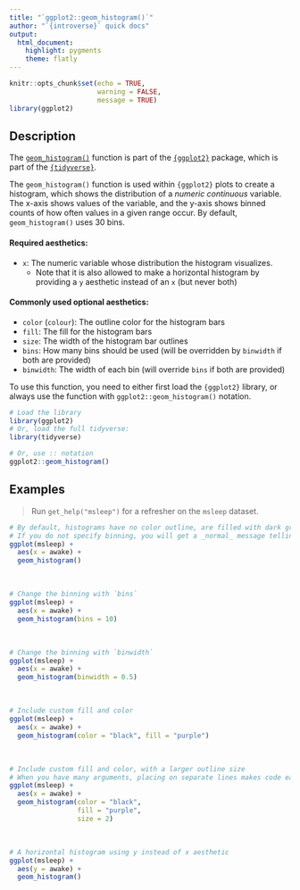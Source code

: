 ```yaml
---
title: "`ggplot2::geom_histogram()`"
author: "`{introverse}` quick docs"
output: 
  html_document:
    highlight: pygments
    theme: flatly
---
```



```r
knitr::opts_chunk$set(echo = TRUE, 
                      warning = FALSE, 
                      message = TRUE)
library(ggplot2)
```


## Description

The [`geom_histogram()`](https://ggplot2.tidyverse.org/reference/geom_histogram.html) function is part of the [`{ggplot2}`](https://ggplot2.tidyverse.org/) package, which is part of the [`{tidyverse}`](https://www.tidyverse.org/).

The `geom_histogram()` function is used within `{ggplot2}` plots to create a histogram, which shows the distribution of a _numeric continuous_ variable. The x-axis shows values of the variable, and the y-axis shows binned counts of how often values in a given range occur. By default, `geom_histogram()` uses 30 bins.

#### Required aesthetics:

+ `x`: The numeric variable whose distribution the histogram visualizes. 
  + Note that it is also allowed to make a horizontal histogram by providing a `y` aesthetic instead of an `x` (but never both)

#### Commonly used optional aesthetics:

+ `color` (`colour`): The outline color for the histogram bars
+ `fill`: The fill for the histogram bars
+ `size`: The width of the histogram bar outlines
+ `bins`: How many bins should be used (will be overridden by `binwidth` if both are provided)
+ `binwidth`: The width of each bin (will override `bins` if both are provided)

<!-- Add the following if the topic is a function that does NOT come with base R, and uncomment/fill in the subsequent multiline HTML comment: -->
To use this function, you need to either first load the `{ggplot2}` library, or always use the function with `ggplot2::geom_histogram()` notation.

```r
# Load the library
library(ggplot2)
# Or, load the full tidyverse:
library(tidyverse)

# Or, use :: notation
ggplot2::geom_histogram()
```



## Examples

> Run `get_help("msleep")` for a refresher on the `msleep` dataset.

```r
# By default, histograms have no color outline, are filled with dark gray, and use 30 bins
# If you do not specify binning, you will get a _normal_ message telling you 30 were chosen
ggplot(msleep) + 
  aes(x = awake) + 
  geom_histogram()
```

<br>

```r
# Change the binning with `bins`
ggplot(msleep) + 
  aes(x = awake) + 
  geom_histogram(bins = 10)
```

<br>

```r
# Change the binning with `binwidth`
ggplot(msleep) + 
  aes(x = awake) + 
  geom_histogram(binwidth = 0.5)
```

<br>

```r
# Include custom fill and color
ggplot(msleep) + 
  aes(x = awake) + 
  geom_histogram(color = "black", fill = "purple")
```


<br>

```r
# Include custom fill and color, with a larger outline size
# When you have many arguments, placing on separate lines makes code easier to read and work with
ggplot(msleep) + 
  aes(x = awake) + 
  geom_histogram(color = "black", 
                 fill = "purple", 
                 size = 2)
```



<br>

```r
# A horizontal histogram using y instead of x aesthetic
ggplot(msleep) + 
  aes(y = awake) + 
  geom_histogram()
```


